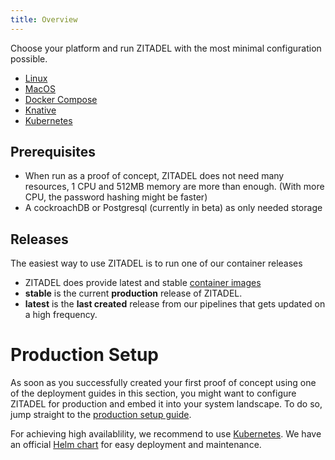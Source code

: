 ```yaml
---
title: Overview
---
```


Choose your platform and run ZITADEL with the most minimal configuration possible.

- [Linux](./linux)
- [MacOS](./macos)
- [Docker Compose](./compose)
- [Knative](./knative)
- [Kubernetes](./kubernetes)

## Prerequisites

- When run as a proof of concept, ZITADEL does not need many resources, 1 CPU and 512MB memory are more than enough. (With more CPU, the password hashing might be faster)
- A cockroachDB or Postgresql (currently in beta) as only needed storage

## Releases

The easiest way to use ZITADEL is to run one of our container releases

- ZITADEL does provide latest and stable [container images](https://github.com/zitadel/zitadel/pkgs/container/zitadel)
- **stable** is the current **production** release of ZITADEL.
- **latest** is the **last created** release from our pipelines that gets updated on a high frequency.

# Production Setup

As soon as you successfully created your first proof of concept using one of the deployment guides in this section,
you might want to configure ZITADEL for production and embed it into your system landscape.
To do so, jump straight to the [production setup guide](../manage/self-hosted/production).

For achieving high availablility, we recommend to use [Kubernetes](https://kubernetes.io/docs/home/).
We have an official [Helm chart](https://artifacthub.io/packages/helm/zitadel/zitadel) for easy deployment and maintenance.
